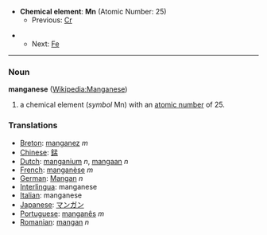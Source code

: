 *'''Chemical element''': '''Mn''' (Atomic Number: 25)
**Previous: [[Chromium|Cr]]

**Next: [[Iron|Fe]]
----
=== Noun ===
'''manganese''' ([[en:Manganese|Wikipedia:Manganese]])

# a chemical element (''symbol'' Mn) with an [[atomic number]] of 25.

===Translations===
*[[Breton]]: [[manganez]] ''m''
*[[Chinese]]: [[錳]]
*[[Dutch]]: [[manganium]] ''n'', [[mangaan]] ''n''
*[[French]]: [[manganèse]] ''m''
*[[German]]: [[Mangan]] ''n''
*[[Interlingua]]: manganese
*[[Italian]]: manganese
*[[Japanese]]: [[マンガン]]
*[[Portuguese]]: [[manganês]] ''m''
*[[Romanian]]: [[mangan]] ''n''